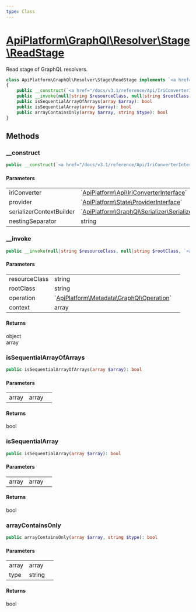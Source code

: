 ```yaml
---
type: Class
---
```


# [ApiPlatform\GraphQl\Resolver\Stage\ReadStage](/docs/v3.1/reference/GraphQl/Resolver/Stage/ReadStage)

Read stage of GraphQL resolvers.


```php
class ApiPlatform\GraphQl\Resolver\Stage\ReadStage implements `<a href="/docs/v3.1/reference/GraphQl/Resolver/Stage/ReadStageInterface">ApiPlatform\GraphQl\Resolver\Stage\ReadStageInterface</a>`
{
    public __construct(`<a href="/docs/v3.1/reference/Api/IriConverterInterface">ApiPlatform\Api\IriConverterInterface</a>` $iriConverter, `<a href="/docs/v3.1/reference/State/ProviderInterface">ApiPlatform\State\ProviderInterface</a>` $provider, `<a href="/docs/v3.1/reference/GraphQl/Serializer/SerializerContextBuilderInterface">ApiPlatform\GraphQl\Serializer\SerializerContextBuilderInterface</a>` $serializerContextBuilder, string $nestingSeparator)
    public __invoke(null|string $resourceClass, null|string $rootClass, `<a href="/docs/v3.1/reference/Metadata/GraphQl/Operation">ApiPlatform\Metadata\GraphQl\Operation</a>` $operation, array $context): object|array
    public isSequentialArrayOfArrays(array $array): bool
    public isSequentialArray(array $array): bool
    public arrayContainsOnly(array $array, string $type): bool
}
```
## Methods

### __construct



```php
public __construct(`<a href="/docs/v3.1/reference/Api/IriConverterInterface">ApiPlatform\Api\IriConverterInterface</a>` $iriConverter, `<a href="/docs/v3.1/reference/State/ProviderInterface">ApiPlatform\State\ProviderInterface</a>` $provider, `<a href="/docs/v3.1/reference/GraphQl/Serializer/SerializerContextBuilderInterface">ApiPlatform\GraphQl\Serializer\SerializerContextBuilderInterface</a>` $serializerContextBuilder, string $nestingSeparator)
```

#### Parameters

<table><tbody>
<tr><td>iriConverter</td><td>`<a href="/docs/v3.1/reference/Api/IriConverterInterface">ApiPlatform\Api\IriConverterInterface</a>`</td><td></td></tr><tr><td>provider</td><td>`<a href="/docs/v3.1/reference/State/ProviderInterface">ApiPlatform\State\ProviderInterface</a>`</td><td></td></tr><tr><td>serializerContextBuilder</td><td>`<a href="/docs/v3.1/reference/GraphQl/Serializer/SerializerContextBuilderInterface">ApiPlatform\GraphQl\Serializer\SerializerContextBuilderInterface</a>`</td><td></td></tr><tr><td>nestingSeparator</td><td>string</td><td></td></tr>
</tbody>
</table>

### __invoke



```php
public __invoke(null|string $resourceClass, null|string $rootClass, `<a href="/docs/v3.1/reference/Metadata/GraphQl/Operation">ApiPlatform\Metadata\GraphQl\Operation</a>` $operation, array $context): object|array
```

#### Parameters

<table><tbody>
<tr><td>resourceClass</td><td>string</td><td></td></tr><tr><td>rootClass</td><td>string</td><td></td></tr><tr><td>operation</td><td>`<a href="/docs/v3.1/reference/Metadata/GraphQl/Operation">ApiPlatform\Metadata\GraphQl\Operation</a>`</td><td></td></tr><tr><td>context</td><td>array</td><td></td></tr>
</tbody>
</table>

#### Returns

object<br />array

### isSequentialArrayOfArrays



```php
public isSequentialArrayOfArrays(array $array): bool
```

#### Parameters

<table><tbody>
<tr><td>array</td><td>array</td><td></td></tr>
</tbody>
</table>

#### Returns

bool

### isSequentialArray



```php
public isSequentialArray(array $array): bool
```

#### Parameters

<table><tbody>
<tr><td>array</td><td>array</td><td></td></tr>
</tbody>
</table>

#### Returns

bool

### arrayContainsOnly



```php
public arrayContainsOnly(array $array, string $type): bool
```

#### Parameters

<table><tbody>
<tr><td>array</td><td>array</td><td></td></tr><tr><td>type</td><td>string</td><td></td></tr>
</tbody>
</table>

#### Returns

bool
